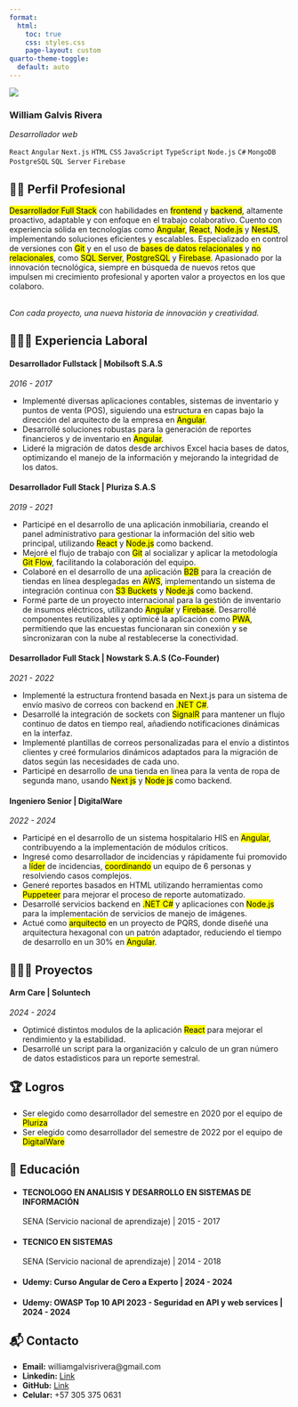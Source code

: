 ```yaml
---
format:
  html:
    toc: true
    css: styles.css
    page-layout: custom
quarto-theme-toggle:
  default: auto
---
```


::: {.container}
::: {.sidebar}
::: {.img-profile}
![](img/profile.webp)
:::

### William Galvis Rivera
*Desarrollador web*

``React`` ``Angular`` ``Next.js`` ``HTML`` ``CSS`` ``JavaScript`` ``TypeScript``
``Node.js`` ``C#`` ``MongoDB`` ``PostgreSQL`` ``SQL Server`` ``Firebase``
:::

::: {.main-content}
## 🧑🏾 Perfil Profesional

::: {.perfil}
<mark>Desarrollador Full Stack</mark> con habilidades en <mark>frontend</mark> y <mark>backend</mark>, altamente proactivo, adaptable y con enfoque en el trabajo colaborativo. Cuento con experiencia sólida en tecnologías como <mark>Angular</mark>, <mark>React</mark>, <mark>Node.js</mark> y <mark>NestJS</mark>, implementando soluciones eficientes y escalables. Especializado en control de versiones con <mark>Git</mark> y en el uso de <mark>bases de datos relacionales</mark> y <mark>no relacionales</mark>, como <mark>SQL Server</mark>, <mark>PostgreSQL</mark> y <mark>Firebase</mark>. Apasionado por la innovación tecnológica, siempre en búsqueda de nuevos retos que impulsen mi crecimiento profesional y aporten valor a proyectos en los que colaboro.


</br>
*Con cada proyecto, una nueva historia de innovación y creatividad.*
:::

## 👨🏾‍💻 Experiencia Laboral

::: {.experiencia}
####  Desarrollador Fullstack | Mobilsoft S.A.S
*2016 - 2017*

- Implementé diversas aplicaciones contables, sistemas de inventario y puntos de venta (POS), siguiendo una estructura en capas bajo la dirección del arquitecto de la empresa en <mark>Angular</mark>.
- Desarrollé soluciones robustas para la generación de reportes financieros y de inventario en <mark>Angular</mark>.
- Lideré la migración de datos desde archivos Excel hacia bases de datos, optimizando el manejo de la información y mejorando la integridad de los datos.

#### Desarrollador Full Stack | Pluriza S.A.S
*2019 - 2021*

- Participé en el desarrollo de una aplicación inmobiliaria, creando el panel administrativo para gestionar la información del sitio web principal, utilizando <mark>React</mark> y <mark>Node.js</mark> como backend.
- Mejoré el flujo de trabajo con <mark>Git</mark> al socializar y aplicar la metodología <mark>Git Flow</mark>, facilitando la colaboración del equipo.
- Colaboré en el desarrollo de una aplicación <mark>B2B</mark> para la creación de tiendas en línea desplegadas en <mark>AWS</mark>, implementando un sistema de integración continua con <mark>S3 Buckets</mark> y <mark>Node.js</mark> como backend.
- Formé parte de un proyecto internacional para la gestión de inventario de insumos eléctricos, utilizando <mark>Angular</mark> y <mark>Firebase</mark>. Desarrollé componentes reutilizables y optimicé la aplicación como <mark>PWA</mark>, permitiendo que las encuestas funcionaran sin conexión y se sincronizaran con la nube al restablecerse la conectividad.

#### Desarrollador Full Stack | Nowstark S.A.S (Co-Founder)
*2021 - 2022*

- Implementé la estructura frontend basada en Next.js para un sistema de envío masivo de correos con backend en <mark>.NET C#</mark>.
- Desarrollé la integración de sockets con <mark>SignalR</mark> para mantener un flujo continuo de datos en tiempo real, añadiendo notificaciones dinámicas en la interfaz.
- Implementé plantillas de correos personalizadas para el envío a distintos clientes y creé formularios dinámicos adaptados para la migración de datos según las necesidades de cada uno.
- Participé en desarrollo de una tienda en línea para la venta de ropa de segunda mano, usando <mark>Next js</mark> y <mark>Node js</mark> como backend.

#### Ingeniero Senior | DigitalWare
*2022 - 2024*

- Participé en el desarrollo de un sistema hospitalario HIS en <mark>Angular</mark>, contribuyendo a la implementación de módulos críticos.
- Ingresé como desarrollador de incidencias y rápidamente fui promovido a <mark>líder</mark> de incidencias, <mark>coordinando</mark> un equipo de 6 personas y resolviendo casos complejos.
- Generé reportes basados en HTML utilizando herramientas como <mark>Puppeteer</mark> para mejorar el proceso de reporte automatizado.
- Desarrollé servicios backend en <mark>.NET C#</mark> y aplicaciones con <mark>Node.js</mark> para la implementación de servicios de manejo de imágenes.
- Actué como <mark>arquitecto</mark> en un proyecto de PQRS, donde diseñé una arquitectura hexagonal con un patrón adaptador, reduciendo el tiempo de desarrollo en un 30% en <mark>Angular</mark>.
:::

## 👨🏾‍💻 Proyectos

#### Arm Care | Soluntech
*2024 - 2024*

- Optimicé distintos modulos de la aplicación <mark>React</mark> para mejorar el rendimiento y la estabilidad.
- Desarrollé un script para la organización y calculo de un gran número de datos estadisticos para un reporte semestral. 

## 🏆 Logros
::: {.logros}
  - Ser elegido como desarrollador del semestre en 2020 por el equipo de <mark>Pluriza</mark>
  - Ser elegido como desarrollador del semestre de 2022 por el equipo de <mark>DigitalWare</mark>
:::

## 📖 Educación

::: {.educacion}
- #### TECNOLOGO EN ANALISIS Y DESARROLLO EN SISTEMAS DE INFORMACIÓN
SENA (Servicio nacional de aprendizaje) | 2015 - 2017

- #### TECNICO EN SISTEMAS
SENA (Servicio nacional de aprendizaje) | 2014 - 2018
- #### Udemy: Curso Angular de Cero a Experto  | 2024 - 2024 
- #### Udemy: OWASP Top 10 API 2023 - Seguridad en API y web services | 2024 - 2024
:::

## 📬 Contacto

::: {.contacto}
- **Email:** williamgalvisrivera@gmail.com
- **Linkedin:** [Link](https://www.linkedin.com/in/william-galvis-5b8a941a6/)
- **GitHub:** [Link](https://github.com/williamgalvisri)
- **Celular:** +57 305 375 0631
:::

:::
:::